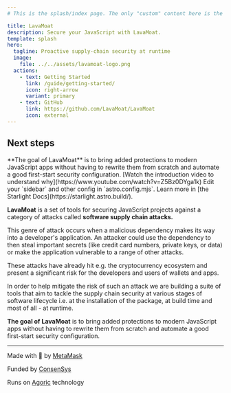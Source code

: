 ```yaml
---
# This is the splash/index page. The only "custom" content here is the card grid

title: LavaMoat
description: Secure your JavaScript with LavaMoat.
template: splash
hero:
  tagline: Proactive supply-chain security at runtime
  image:
    file: ../../assets/lavamoat-logo.png
  actions:
    - text: Getting Started
      link: /guide/getting-started/
      icon: right-arrow
      variant: primary
    - text: GitHub
      link: https://github.com/LavaMoat/LavaMoat
      icon: external
---
```



## Next steps

<CardGrid stagger>
  <Card title="Goal" icon="shield">
    **The goal of LavaMoat** is to bring added protections to modern JavaScript apps without having to rewrite them from scratch and automate a good first-start security configuration.
  </Card>
  <Card title="Video introduction" icon="video">
    [Watch the introduction video to understand why](https://www.youtube.com/watch?v=Z5Bz0DYga1k)
  </Card>
  <Card title="Configure your site" icon="setting">
    Edit your `sidebar` and other config in `astro.config.mjs`.
  </Card>
  <Card title="Read the docs" icon="open-book">
    Learn more in [the Starlight Docs](https://starlight.astro.build/).
  </Card>
</CardGrid>


**LavaMoat** is a set of tools for securing JavaScript projects against a category of attacks called **software supply chain attacks.**

This genre of attack occurs when a malicious dependency makes its way into a developer's application. An attacker could use the dependency to then steal important secrets (like credit card numbers, private keys, or data) or make the application vulnerable to a range of other attacks.

These attacks have already hit e.g. the cryptocurrency ecosystem and present a significant risk for the developers and users of wallets and apps.

In order to help mitigate the risk of such an attack we are building a suite of tools that aim to tackle the supply chain security at various stages of software lifecycle i.e. at the installation of the package, at build time and most of all - at runtime.

**The goal of LavaMoat** is to bring added protections to modern JavaScript apps without having to rewrite them from scratch and automate a good first-start security configuration.


---

Made with 🧡 by [MetaMask](https://github.com/metamask/)

Funded by [ConsenSys](https://github.com/consensys)

Runs on [Agoric](https://github.com/agoric/) technology
